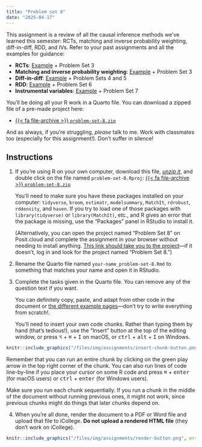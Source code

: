 ```yaml
---
title: "Problem set 8"
date: "2025-04-17"
---
```


This assignment is a review of all the causal inference methods we've learned this semester: RCTs, matching and inverse probability weighting, diff-in-diff, RDD, and IVs. Refer to your past assignments and all the examples for guidance:

- **RCTs**: [Example](/example/rcts.qmd) + Problem Set 3
- **Matching and inverse probability weighting**: [Example](/example/matching-ipw.qmd) + Problem Set 3
- **Diff-in-diff**: [Example](/example/diff-in-diff.qmd) + Problem Sets 4 and 5
- **RDD**: [Example](/example/rdd.qmd) + Problem Set 6
- **Instrumental variables**: [Example](/example/iv.qmd) + Problem Set 7

You'll be doing all your R work in a Quarto file. You can download a zipped file of a pre-made project here:

- [{{< fa file-archive >}} `problem-set-8.zip`](/projects/problem-set-8.zip)

And as always, if you're struggling, *please* talk to me. Work with classmates too (especially for this assignment!). Don't suffer in silence!


## Instructions

1. If you're using R on your own computer, download this file, [*unzip it*](/resource/unzipping.qmd), and double click on the file named `problem-set-8.Rproj`: [{{< fa file-archive >}} `problem-set-8.zip`](/projects/problem-set-8.zip)

   You'll need to make sure you have these packages installed on your computer: `tidyverse`, `broom`, `estimatr`, `modelsummary`, `MatchIt`, `rdrobust`, `rddensity`, and `haven`. If you try to load one of those packages with `library(tidyverse)` or `library(MatchIt)`, etc., and R gives an error that the package is missing, use the "Packages" panel in RStudio to install it.

   (Alternatively, you can open the project named "Problem Set 8" on Posit.cloud and complete the assignment in your browser without needing to install anything. [This link should take you to the project](https://posit.cloud/spaces/462899/content/7314605)—if it doesn't, log in and look for the project named "Problem Set 8.")

2. Rename the Quarto file named `your-name_problem-set-8.Rmd` to something that matches your name and open it in RStudio.

3. Complete the tasks given in the Quarto file. You can remove any of the question text if you want.

   You can definitely copy, paste, and adapt from other code in the document or [the different example pages](/example/index.qmd)—don't try to write everything from scratch!.

   You'll need to insert your own code chunks. Rather than typing them by hand (that's tedious!), use the "Insert" button at the top of the editing window, or press  <kbd>⌥</kbd> + <kbd>⌘</kbd> + <kbd>I</kbd> on macOS, or <kbd>ctrl</kbd> + <kbd>alt</kbd> + <kbd>I</kbd> on Windows.

```r
knitr::include_graphics("/files/img/assignments/insert-chunk-button.png", error = FALSE)
```

   Remember that you can run an entire chunk by clicking on the green play arrow in the top right corner of the chunk. You can also run lines of code line-by-line if you place your cursor on some R code and press <kbd>⌘</kbd> + <kbd>enter</kbd> (for macOS users) or <kbd>ctrl</kbd> + <kbd>enter</kbd> (for Windows users).

   Make sure you run each chunk sequentially. If you run a chunk in the middle of the document without running previous ones, it might not work, since previous chunks might do things that later chunks depend on.

4. When you're all done, render the document to a PDF or Word file and upload that file to iCollege. **Do not upload a rendered HTML file** (they don't work on iCollege).

```r
knitr::include_graphics("/files/img/assignments/render-button.png", error = FALSE)
```
